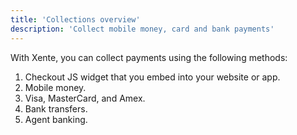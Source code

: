 ```yaml
---
title: 'Collections overview'
description: 'Collect mobile money, card and bank payments'
---
```

With Xente, you can collect payments using the following methods:

1. Checkout JS widget that you embed into your website or app.
2. Mobile money.
3. Visa, MasterCard, and Amex.
4. Bank transfers.
5. Agent banking.
